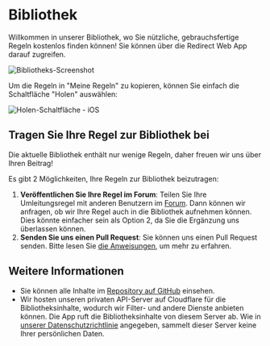 # Bibliothek

Willkommen in unserer Bibliothek, wo Sie nützliche, gebrauchsfertige Regeln kostenlos finden können! Sie können über die Redirect Web App darauf zugreifen.

![Bibliotheks-Screenshot](/img/library-screenshot.webp)

Um die Regeln in "Meine Regeln" zu kopieren, können Sie einfach die Schaltfläche "Holen" auswählen:

![Holen-Schaltfläche - iOS](/img/library-get-button-ios.gif)

## Tragen Sie Ihre Regel zur Bibliothek bei

Die aktuelle Bibliothek enthält nur wenige Regeln, daher freuen wir uns über Ihren Beitrag!

Es gibt 2 Möglichkeiten, Ihre Regeln zur Bibliothek beizutragen:

1. **Veröffentlichen Sie Ihre Regel im Forum**: Teilen Sie Ihre Umleitungsregel mit anderen Benutzern im [Forum](https://github.com/mshibanami/redirect-web/discussions/categories/redirect-rules). Dann können wir anfragen, ob wir Ihre Regel auch in die Bibliothek aufnehmen können. Dies könnte einfacher sein als Option 2, da Sie die Ergänzung uns überlassen können.
2. **Senden Sie uns einen Pull Request**: Sie können uns einen Pull Request senden. Bitte lesen Sie [die Anweisungen](https://github.com/mshibanami/redirect-web/tree/main/library), um mehr zu erfahren.

## Weitere Informationen

- Sie können alle Inhalte im [Repository auf GitHub](https://github.com/mshibanami/redirect-web/tree/main/library) einsehen.
- Wir hosten unseren privaten API-Server auf Cloudflare für die Bibliotheksinhalte, wodurch wir Filter- und andere Dienste anbieten können. Die App ruft die Bibliotheksinhalte von diesem Server ab. Wie in [unserer Datenschutzrichtlinie](privacy-policy.mdx) angegeben, sammelt dieser Server keine Ihrer persönlichen Daten.